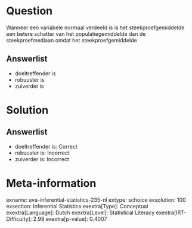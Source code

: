 Question
========

Wanneer een variabele normaal verdeeld is is het steekproefgemiddelde
een betere schatter van het populatiegemiddelde dan de steekproefmediaan
omdat het steekproefgemiddelde

Answerlist
----------

* doeltreffender is
* robuuster is
* zuiverder is

Solution
========

Answerlist
----------

* doeltreffender is: Correct
* robuuster is: Incorrect
* zuiverder is: Incorrect

Meta-information
================
exname: uva-inferential-statistics-235-nl
extype: schoice
exsolution: 100
exsection: Inferential Statistics
exextra[Type]: Conceptual
exextra[Language]: Dutch
exextra[Level]: Statistical Literacy
exextra[IRT-Difficulty]: 2.98
exextra[p-value]: 0.4007
